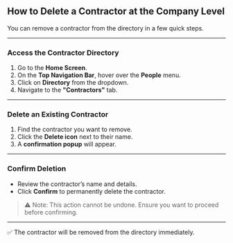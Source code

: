 ## **How to Delete a Contractor at the Company Level**

You can remove a contractor from the directory in a few quick steps.

---

### **Access the Contractor Directory**

1. Go to the **Home Screen**.
2. On the **Top Navigation Bar**, hover over the **People** menu.
3. Click on **Directory** from the dropdown.
4. Navigate to the **"Contractors"** tab.

---

### **Delete an Existing Contractor**

1. Find the contractor you want to remove.
2. Click the **Delete icon** next to their name.
3. A **confirmation popup** will appear.

---

### **Confirm Deletion**

- Review the contractor’s name and details.
- Click **Confirm** to permanently delete the contractor.

> ⚠️ Note: This action cannot be undone. Ensure you want to proceed before confirming.
>

---

✅ The contractor will be removed from the directory immediately.
